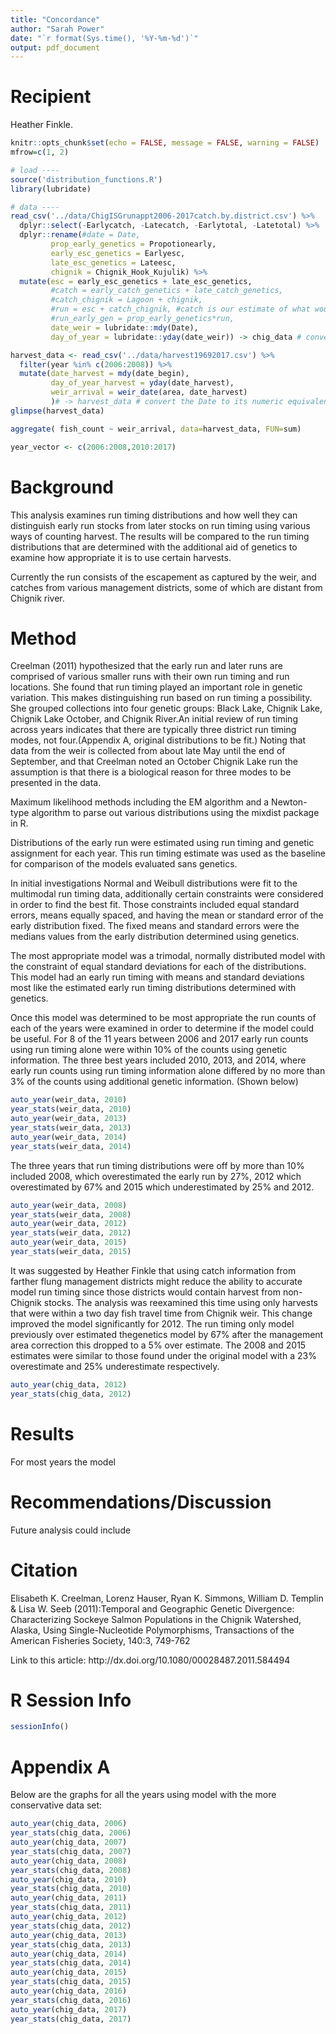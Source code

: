 ```yaml
---
title: "Concordance"
author: "Sarah Power"
date: "`r format(Sys.time(), '%Y-%m-%d')`"
output: pdf_document
---
```


# Recipient
Heather Finkle.

```r
knitr::opts_chunk$set(echo = FALSE, message = FALSE, warning = FALSE)
mfrow=c(1, 2) 
```
```r
# load ----
source('distribution_functions.R')
library(lubridate)

# data ----
read_csv('../data/ChigISGrunappt2006-2017catch.by.district.csv') %>% 
  dplyr::select(-Earlycatch, -Latecatch, -Earlytotal, -Latetotal) %>%
  dplyr::rename(#date = Date,
         prop_early_genetics = Propotionearly, 
         early_esc_genetics = Earlyesc, 
         late_esc_genetics = Lateesc,
         chignik = Chignik_Hook_Kujulik) %>%
  mutate(esc = early_esc_genetics + late_esc_genetics,
         #catch = early_catch_genetics + late_catch_genetics,
         #catch_chignik = Lagoon + chignik,
         #run = esc + catch_chignik, #catch is our estimate of what would have occured at the wier had there been no fishing, based on migration timing studies.
         #run_early_gen = prop_early_genetics*run,
         date_weir = lubridate::mdy(Date),
         day_of_year = lubridate::yday(date_weir)) -> chig_data # convert the Date to its numeric equivalent

harvest_data <- read_csv('../data/harvest19692017.csv') %>% 
  filter(year %in% c(2006:2008)) %>%
  mutate(date_harvest = mdy(date_begin),
         day_of_year_harvest = yday(date_harvest),
         weir_arrival = weir_date(area, date_harvest) 
         )# -> harvest_data # convert the Date to its numeric equivalent
glimpse(harvest_data)

aggregate( fish_count ~ weir_arrival, data=harvest_data, FUN=sum)

year_vector <- c(2006:2008,2010:2017)
```

# Background



This analysis examines run timing distributions and how well they can distinguish early run stocks from later stocks on run timing using various ways of counting harvest. The results will be compared to the run timing distributions that are determined with the additional aid of genetics to examine how appropriate it is to use certain harvests.

Currently the run consists of the escapement as captured by the weir, and catches from various management districts, some of which are distant from Chignik river.  

# Method

Creelman (2011) hypothesized that the early run and later runs are comprised of various smaller runs with their own run timing and run locations. She found that run timing played an important role in genetic variation. This makes distinguishing run based on run timing a possibility. She grouped collections into four genetic groups: Black Lake, Chignik Lake, Chignik Lake October, and Chignik River.An initial review of run timing across years indicates that there are typically three district run timing modes, not four.(Appendix A, original distributions to be fit.) Noting that data from the weir is collected from about late May until the end of September, and that Creelman noted an October Chignik Lake run the assumption is that there is a biological reason for three modes to be presented in the data.

Maximum likelihood methods including the EM algorithm and a Newton-type algorithm to parse out various distributions using the mixdist package in R. 

Distributions of the early run were estimated using run timing and genetic assignment for each year. This run timing estimate was used as the baseline for comparison of the models evaluated sans genetics.

In initial investigations Normal and Weibull distributions were fit to the multimodal run timing data, additionally certain constraints were considered in order to find the best fit. Those constraints included equal standard errors, means equally spaced, and having the mean or standard error of the early distribution fixed. The fixed means and standard errors were the medians values from the early distribution determined using genetics.

The most appropriate model was a trimodal, normally distributed model with the constraint of equal standard deviations for each of the distributions. This model had an early run timing with means and standard deviations most like the estimated early run timing distributions determined with genetics.

Once this model was determined to be most appropriate the run counts of each of the years were examined in order to determine if the model could be useful. For 8 of the 11 years between 2006 and 2017 early run counts using run timing alone were within 10% of the counts using genetic information. The three best years included 2010, 2013, and 2014, where early run counts using run timing information alone differed by no more than 3% of the counts using additional genetic information. (Shown below) 


```r
auto_year(weir_data, 2010)
year_stats(weir_data, 2010)
auto_year(weir_data, 2013)
year_stats(weir_data, 2013)
auto_year(weir_data, 2014)
year_stats(weir_data, 2014)

```

\pagebreak 
The three years that run timing distributions were off by more than 10% included 2008, which overestimated the early run by 27%, 2012 which overestimated by 67% and 2015 which underestimated by 25% and 2012.


```r
auto_year(weir_data, 2008)
year_stats(weir_data, 2008)
auto_year(weir_data, 2012)
year_stats(weir_data, 2012)
auto_year(weir_data, 2015)
year_stats(weir_data, 2015)

```
\pagebreak

It was suggested by Heather Finkle that using catch information from farther flung management districts might reduce the ability to accurate model run timing since those districts would contain harvest from non-Chignik stocks. The analysis was reexamined this time using only harvests that were within a two day fish travel time from Chignik weir. This change improved the model significantly for 2012. The run timing only model previously over estimated thegenetics model by 67% after the management area correction this dropped to a 5% over estimate. The 2008 and 2015 estimates were similar to those found under the original model with a 23% overestimate and 25% underestimate respectively.

\pagebreak

```r
auto_year(chig_data, 2012)
year_stats(chig_data, 2012)
```

# Results

For most years the model 

# Recommendations/Discussion

Future analysis could include 

# Citation

Elisabeth K. Creelman, Lorenz Hauser, Ryan K. Simmons, William D. Templin & Lisa W. Seeb (2011):Temporal and Geographic Genetic Divergence: Characterizing Sockeye Salmon Populations in the Chignik Watershed, Alaska,
Using Single-Nucleotide Polymorphisms, Transactions of the American Fisheries Society, 140:3, 749-762

Link to this article: http://dx.doi.org/10.1080/00028487.2011.584494

\pagebreak

# R Session Info
```r
sessionInfo()
```

\pagebreak

# Appendix A
Below are the graphs for all the years using model with the more conservative data set:

```r
auto_year(chig_data, 2006)
year_stats(chig_data, 2006)
auto_year(chig_data, 2007)
year_stats(chig_data, 2007)
auto_year(chig_data, 2008)
year_stats(chig_data, 2008)
auto_year(chig_data, 2010)
year_stats(chig_data, 2010)
auto_year(chig_data, 2011)
year_stats(chig_data, 2011)
auto_year(chig_data, 2012)
year_stats(chig_data, 2012)
auto_year(chig_data, 2013)
year_stats(chig_data, 2013)
auto_year(chig_data, 2014)
year_stats(chig_data, 2014)
auto_year(chig_data, 2015)
year_stats(chig_data, 2015)
auto_year(chig_data, 2016)
year_stats(chig_data, 2016)
auto_year(chig_data, 2017)
year_stats(chig_data, 2017)

```